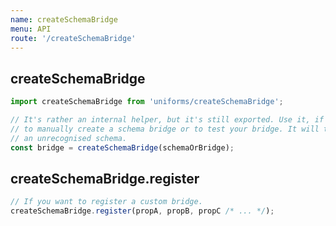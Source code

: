 ```yaml
---
name: createSchemaBridge
menu: API
route: '/createSchemaBridge'
---
```


## createSchemaBridge

```js
import createSchemaBridge from 'uniforms/createSchemaBridge';

// It's rather an internal helper, but it's still exported. Use it, if you want
// to manually create a schema bridge or to test your bridge. It will throw on
// an unrecognised schema.
const bridge = createSchemaBridge(schemaOrBridge);
```

## createSchemaBridge.register

```js
// If you want to register a custom bridge.
createSchemaBridge.register(propA, propB, propC /* ... */);
```
